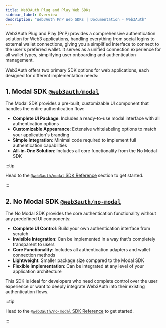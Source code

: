 ```yaml
---
title: Web3Auth Plug and Play Web SDKs
sidebar_label: Overview
description: "Web3Auth PnP Web SDKs | Documentation - Web3Auth"
---
```


Web3Auth Plug and Play (PnP) provides a comprehensive authentication solution for Web3 applications,
handling everything from social logins to external wallet connections, giving you a simplified
interface to connect to the user's preferred wallet. It serves as a unified connection experience
for all wallet types, simplifying user onboarding and authentication management.

Web3Auth offers two primary SDK options for web applications, each designed for different
implementation needs:

## 1. Modal SDK [`@web3auth/modal`](/sdk/pnp/web/modal/)

The Modal SDK provides a pre-built, customizable UI component that handles the entire authentication
flow:

- **Complete UI Package**: Includes a ready-to-use modal interface with all authentication options
- **Customizable Appearance**: Extensive whitelabeling options to match your application's branding
- **Simple Integration**: Minimal code required to implement full authentication capabilities
- **All-in-One Solution**: Includes all core functionality from the No Modal SDK

:::tip

Head to the [`@web3auth/modal` SDK Reference](/sdk/pnp/web/modal) section to get started.

:::

## 2. No Modal SDK [`@web3auth/no-modal`](/sdk/pnp/web/no-modal)

The No Modal SDK provides the core authentication functionality without any predefined UI
components:

- **Complete UI Control**: Build your own authentication interface from scratch
- **Invisible Integration**: Can be implemented in a way that's completely transparent to users
- **Core Functionality**: Includes all authentication adapters and wallet connection methods
- **Lightweight**: Smaller package size compared to the Modal SDK
- **Flexible Implementation**: Can be integrated at any level of your application architecture

This SDK is ideal for developers who need complete control over the user experience or want to
deeply integrate Web3Auth into their existing authentication flows.

:::tip

Head to the [`@web3auth/no-modal` SDK Reference](/sdk/pnp/web/no-modal) to get started.

:::
